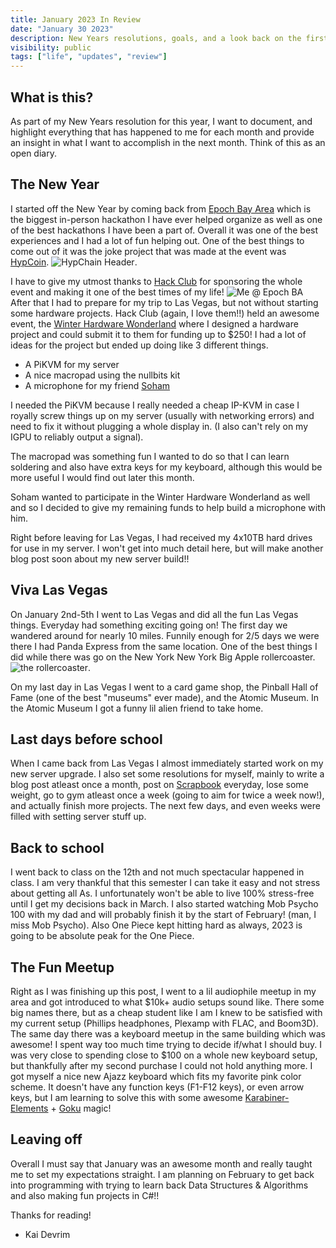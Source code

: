 ```yaml
---
title: January 2023 In Review
date: "January 30 2023"
description: New Years resolutions, goals, and a look back on the first month of an awesome year to come!
visibility: public
tags: ["life", "updates", "review"]
---
```


## What is this?

As part of my New Years resolution for this year, I want to document, and highlight everything that has happened to me for each month and provide an insight in what I want to accomplish in the next month. Think of this as an open diary.

## The New Year

I started off the New Year by coming back from [Epoch Bay Area](https://epochba.hackclub.com) which is the biggest in-person hackathon I have ever helped organize as well as one of the best hackathons I have been a part of. Overall it was one of the best experiences and I had a lot of fun helping out. One of the best things to come out of it was the joke project that was made at the event was [HypCoin](https://www.hypchain.com). ![HypChain Header](/jan2023/1.png).

I have to give my utmost thanks to [Hack Club](https://hackclub.com) for sponsoring the whole event and making it one of the best times of my life!
![Me @ Epoch BA](/jan2023/2.jpg)
After that I had to prepare for my trip to Las Vegas, but not without starting some hardware projects. Hack Club (again, I love them!!) held an awesome event, the [Winter Hardware Wonderland](https://hackclub.com/winter/) where I designed a hardware project and could submit it to them for funding up to $250! I had a lot of ideas for the project but ended up doing like 3 different things.

- A PiKVM for my server
- A nice macropad using the nullbits kit
- A microphone for my friend [Soham](https://github.com/sohamb117)

I needed the PiKVM because I really needed a cheap IP-KVM in case I royally screw things up on my server (usually with networking errors) and need to fix it without plugging a whole display in. (I also can't rely on my IGPU to reliably output a signal).

The macropad was something fun I wanted to do so that I can learn soldering and also have extra keys for my keyboard, although this would be more useful I would find out later this month.

Soham wanted to participate in the Winter Hardware Wonderland as well and so I decided to give my remaining funds to help build a microphone with him.

Right before leaving for Las Vegas, I had received my 4x10TB hard drives for use in my server. I won't get into much detail here, but will make another blog post soon about my new server build!!

## Viva Las Vegas

On January 2nd-5th I went to Las Vegas and did all the fun Las Vegas things. Everyday had something exciting going on! The first day we wandered around for nearly 10 miles. Funnily enough for 2/5 days we were there I had Panda Express from the same location. One of the best things I did while there was go on the New York New York Big Apple rollercoaster. ![the rollercoaster](/jan2023/3.jpg).

On my last day in Las Vegas I went to a card game shop, the Pinball Hall of Fame (one of the best "museums" ever made), and the Atomic Museum. In the Atomic Museum I got a funny lil alien friend to take home.

## Last days before school

When I came back from Las Vegas I almost immediately started work on my new server upgrade. I also set some resolutions for myself, mainly to write a blog post atleast once a month, post on [Scrapbook](https://scrapbook.hackclub.com/kaidevrim) everyday, lose some weight, go to gym atleast once a week (going to aim for twice a week now!), and actually finish more projects. The next few days, and even weeks were filled with setting server stuff up.

## Back to school

I went back to class on the 12th and not much spectacular happened in class. I am very thankful that this semester I can take it easy and not stress about getting all As. I unfortunately won't be able to live 100% stress-free until I get my decisions back in March. I also started watching Mob Psycho 100 with my dad and will probably finish it by the start of February! (man, I miss Mob Psycho). Also One Piece kept hitting hard as always, 2023 is going to be absolute peak for the One Piece.

## The Fun Meetup

Right as I was finishing up this post, I went to a lil audiophile meetup in my area and got introduced to what $10k+ audio setups sound like. There some big names there, but as a cheap student like I am I knew to be satisfied with my current setup (Phillips headphones, Plexamp with FLAC, and Boom3D). The same day there was a keyboard meetup in the same building which was awesome! I spent way too much time trying to decide if/what I should buy. I was very close to spending close to $100 on a whole new keyboard setup, but thankfully after my second purchase I could not hold anything more. I got myself a nice new Ajazz keyboard which fits my favorite pink color scheme. It doesn't have any function keys (F1-F12 keys), or even arrow keys, but I am learning to solve this with some awesome [Karabiner-Elements](https://karabiner-elements.pqrs.org/) + [Goku](https://github.com/yqrashawn/GokuRakuJoudo) magic!

## Leaving off

Overall I must say that January was an awesome month and really taught me to set my expectations straight. I am planning on February to get back into programming with trying to learn back Data Structures & Algorithms and also making fun projects in C#!!

Thanks for reading!

- Kai Devrim
